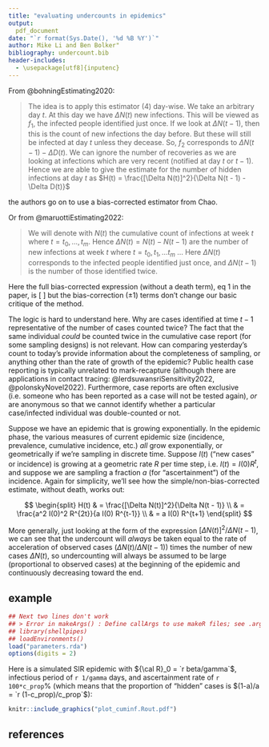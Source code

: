```yaml
---
title: "evaluating undercounts in epidemics"
output:
  pdf_document
date: "`r format(Sys.Date(), '%d %B %Y')`"
author: Mike Li and Ben Bolker"
bibliography: undercount.bib
header-includes:
  - \usepackage[utf8]{inputenc}
---
```


From @bohningEstimating2020:

> The idea is to apply this estimator (4) day-wise. We take an arbitrary day $t$. At this day we have $\Delta N(t)$ new infections. This will be viewed as $f_1$, the infected people identified just once. If we look at $\Delta N(t - 1)$, then this is the count of new infections the day before. But these will still be infected at day $t$ unless they decease. So, $f_2$ corresponds to $\Delta N(t - 1) - \Delta D(t)$. We can ignore the number of recoveries as we are looking at infections which are very recent (notified at day $t$ or $t - 1$). Hence we are able to give the estimate for the number of hidden infections at day $t$ as $H(t) = \frac{[\Delta N(t)]^2}{\Delta N(t - 1) - \Delta D(t)}$

the authors go on to use a bias-corrected estimator from Chao.

Or from @maruottiEstimating2022:

> We will denote with $N(t)$ the cumulative count of infections at week $t$ where $t = t_0, \dots, t_m$. Hence $\Delta N (t) = N(t) -N(t-1)$ are the number of  new  infections at week $t$ where $t = t_0, t_1,  \dots t_m$ ... Here $\Delta N(t)$ corresponds to the infected people identified just once, and $\Delta N(t-1)$  is the  number  of  those  identified  twice. 

Here the full bias-corrected expression (without a death term), eq 1 in the paper, is
\[
\frac{\Delta N(t) (\Delta N(t) - 1)}{1 + \Delta N(t-1)}
\]
but the bias-correction ($\pm 1$) terms don't change our basic critique of the method.

The logic is hard to understand here. Why are cases identified at time $t-1$ representative of the number of cases counted twice? The fact that the same individual *could* be counted twice in the cumulative case report (for some sampling designs) is not relevant. How can comparing yesterday's count to today's provide information about the completeness of sampling, or anything other than the rate of growth of the epidemic? Public health case reporting is typically unrelated to mark-recapture (although there are applications in contact tracing: @lerdsuwansriSensitivity2022, @polonskyNovel2022). Furthermore, case reports are often exclusive (i.e. someone who has been reported as a case will not be tested again), *or* are anonymous so that we cannot identify whether a particular case/infected individual was double-counted or not.

Suppose we have an epidemic that is growing exponentially. In the epidemic phase, the various measures of current epidemic size (incidence, prevalence, cumulative incidence, etc.) *all* grow exponentially, or geometrically if we're sampling in discrete time. Suppose $I(t)$ ("new cases" or incidence) is growing at a geometric rate $R$ per time step, i.e. $I(t) = I(0) R^t$, and suppose we are sampling a fraction $a$ (for "ascertainment") of the incidence. Again for simplicity, we'll see how the simple/non-bias-corrected estimate, without death, works out:

$$
\begin{split}
H(t) & = \frac{[\Delta N(t)]^2}{\Delta N(t - 1)} \\
& = \frac{a^2 I(0)^2 R^{2t}}{a I(0) R^{t-1}} \\
& = a I(0) R^{t+1}
\end{split}
$$

More generally, just looking at the form of the expression $[\Delta N(t)]^2/\Delta N(t - 1)$, we can see that the undercount will *always* be taken equal to the rate of acceleration of observed cases ($\Delta N(t)/\Delta N(t-1)$) times the number of new cases $\Delta N(t)$, so undercounting will always be assumed to be large (proportional to observed cases) at the beginning of the epidemic and continuously decreasing toward the end.

## example

```r
## Next two lines don't work
## > Error in makeArgs() : Define callArgs to use makeR files; see .args file?
## library(shellpipes)
## loadEnvironments()
load("parameters.rda")
options(digits = 2)
```

Here is a simulated SIR epidemic with ${\cal R}_0 = `r beta/gamma`$, infectious period of `r 1/gamma` days, and ascertainment rate of `r 100*c_prop`% (which means that the proportion of "hidden" cases is $(1-a)/a = `r (1-c_prop)/c_prop`$):

```r
knitr::include_graphics("plot_cuminf.Rout.pdf")
```

## references

